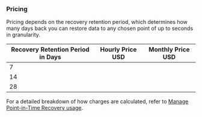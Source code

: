 ### Pricing

Pricing depends on the recovery retention period, which determines how many days back you can restore data to any chosen point of up to seconds in granularity.

| Recovery Retention Period in Days | Hourly Price USD        | Monthly Price USD     |
| --------------------------------- | ----------------------- | --------------------- |
| 7                                 | <Price price="0.137" /> | <Price price="100" /> |
| 14                                | <Price price="0.274" /> | <Price price="200" /> |
| 28                                | <Price price="0.55" />  | <Price price="400" /> |

For a detailed breakdown of how charges are calculated, refer to [Manage Point-in-Time Recovery usage](/docs/guides/platform/manage-your-usage/point-in-time-recovery).
